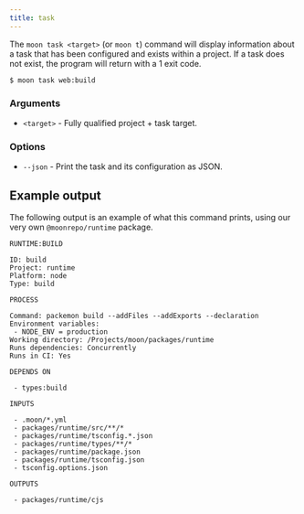 ```yaml
---
title: task
---
```



<VersionLabel version="1.1.0" header />

The `moon task <target>` (or `moon t`) command will display information about a task that has been
configured and exists within a project. If a task does not exist, the program will return with a 1
exit code.

```shell
$ moon task web:build
```

### Arguments

- `<target>` - Fully qualified project + task target.

### Options

- `--json` - Print the task and its configuration as JSON.

## Example output

The following output is an example of what this command prints, using our very own
`@moonrepo/runtime` package.

```
RUNTIME:BUILD

ID: build
Project: runtime
Platform: node
Type: build

PROCESS

Command: packemon build --addFiles --addExports --declaration
Environment variables:
 - NODE_ENV = production
Working directory: /Projects/moon/packages/runtime
Runs dependencies: Concurrently
Runs in CI: Yes

DEPENDS ON

 - types:build

INPUTS

 - .moon/*.yml
 - packages/runtime/src/**/*
 - packages/runtime/tsconfig.*.json
 - packages/runtime/types/**/*
 - packages/runtime/package.json
 - packages/runtime/tsconfig.json
 - tsconfig.options.json

OUTPUTS

 - packages/runtime/cjs
```
